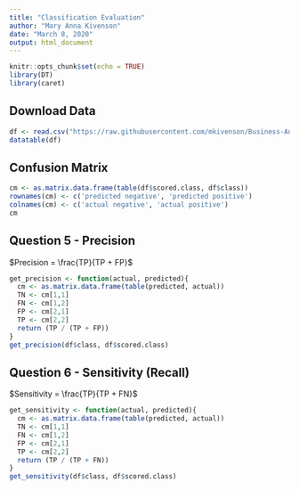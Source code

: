 ```yaml
---
title: "Classification Evaluation"
author: "Mary Anna Kivenson"
date: "March 8, 2020"
output: html_document
---
```


```r
knitr::opts_chunk$set(echo = TRUE)
library(DT)
library(caret)
```

## Download Data

```r
df <- read.csv("https://raw.githubusercontent.com/mkivenson/Business-Analytics-Data-Mining/master/Classification%20Metrics/classification-output-data.csv")
datatable(df)
```


## Confusion Matrix

```r
cm <- as.matrix.data.frame(table(df$scored.class, df$class))
rownames(cm) <- c('predicted negative', 'predicted positive')
colnames(cm) <- c('actual negative', 'actual positive')
cm
```



## Question 5 - Precision

$Precision = \frac{TP}{TP + FP}$

```r
get_precision <- function(actual, predicted){
  cm <- as.matrix.data.frame(table(predicted, actual))
  TN <- cm[1,1]
  FN <- cm[1,2]
  FP <- cm[2,1]
  TP <- cm[2,2]
  return (TP / (TP + FP))
}
get_precision(df$class, df$scored.class)
```


## Question 6 - Sensitivity (Recall)

$Sensitivity = \frac{TP}{TP + FN}$

```r
get_sensitivity <- function(actual, predicted){
  cm <- as.matrix.data.frame(table(predicted, actual))
  TN <- cm[1,1]
  FN <- cm[1,2]
  FP <- cm[2,1]
  TP <- cm[2,2]
  return (TP / (TP + FN))
}
get_sensitivity(df$class, df$scored.class)
```